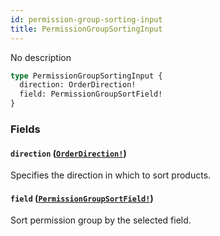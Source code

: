 ```yaml
---
id: permission-group-sorting-input
title: PermissionGroupSortingInput
---
```


No description

```graphql
type PermissionGroupSortingInput {
  direction: OrderDirection!
  field: PermissionGroupSortField!
}
```

### Fields

#### `direction` ([`OrderDirection!`](../../../developer/api-reference/enums/order-direction))

Specifies the direction in which to sort products.

#### `field` ([`PermissionGroupSortField!`](../../../developer/api-reference/enums/permission-group-sort-field))

Sort permission group by the selected field.
